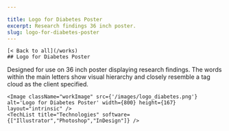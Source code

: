 ```yaml
---

title: Logo for Diabetes Poster
excerpt: Research findings 36 inch poster.
slug: logo-for-diabetes-poster
---
```




    [< Back to all](/works)
    ## Logo for Diabetes Poster
    

  <div className="work-detail" data-id="7" data-disabled="1"
  data-featured="0" data-category="1" >
    Designed for use on 36 inch poster displaying research findings. The words within the main letters show visual hierarchy and closely resemble a tag cloud as the client specified.
    
    <Image className="workImage" src={'/images/logo_diabetes.png'} alt='Logo for Diabetes Poster' width={800} height={167} layout="intrinsic" />
    <TechList title="Technologies" software={["Illustrator","Photoshop","InDesign"]} />
  </div>

   
    
